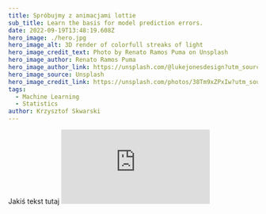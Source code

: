 ```yaml
---
title: Spróbujmy z animacjami lottie
sub_title: Learn the basis for model prediction errors.
date: 2022-09-19T13:48:19.608Z
hero_image: ./hero.jpg
hero_image_alt: 3D render of colorfull streaks of light
hero_image_credit_text: Photo by Renato Ramos Puma on Unsplash
hero_image_author: Renato Ramos Puma
hero_image_author_link: https://unsplash.com/@lukejonesdesign?utm_source=unsplash&utm_medium=referral&utm_content=creditCopyText
hero_image_source: Unsplash
hero_image_credit_link: https://unsplash.com/photos/38Tm9xZPxIw?utm_source=unsplash&utm_medium=referral&utm_content=creditShareLink
tags:
  - Machine Learning
  - Statistics
author: Krzysztof Skwarski
---
```

Jakiś tekst tutaj
![alt](https://assets1.lottiefiles.com/datafiles/HN7OcWNnoqje6iXIiZdWzKxvLIbfeCGTmvXmEm1h/data.json)
